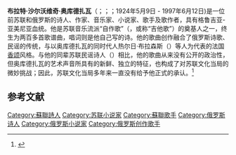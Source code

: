 {{Multiple issues|
{{Expand language|1=ru|time=2021-03-16T15:36:24+00:00}}
{{Refimprove|time=2021-03-16T15:36:24+00:00}}
{{Rough translation|time=2021-03-16T15:36:24+00:00}}
}}
{{Infobox musical artist <!-- See Wikipedia:WikiProject_Musicians -->
| name                = 布拉特·奥库德扎瓦<br>Булат Окуджава
| image               = Bundesarchiv Bild 183-R1202-0019, Berlin, Palast der Republik, Bulat Okudshawa cropped.jpg
| caption             = 奥库德扎瓦在[[共和国宫|共和国宫]]演出，1976年
| image_size          = 220px
| background          = solo_singer
| birth_name          = 布拉特·沙尔沃维奇·奥库德扎瓦<br>Булат Шалвович Окуджава
| alias               = 
| birth_date          = 1924年5月9日
| birth_place         = [[苏联|苏联]] [[莫斯科|莫斯科]]
| death_date          = {{Death date and age|1997|06|12|1924|05|09}}
| death_place         = 法国 巴黎
| origin              = [[苏联|苏联]]
| instrument          = 歌手，吉他
| genre               = “自作歌”（авторская песня）
| occupation          = 音乐家<br>诗人<br>编辑<br>小说家
| years_active        = 1950s–1997

}}
'''布拉特·沙尔沃维奇·奥库德扎瓦'''（{{lang-ru|Булат Шалвович Окуджава}}；{{lang-ka|ბულატ ოკუჯავა}}；{{lang-hy|Բուլատ Օկուջավա}}；1924年5月9日 - 1997年6月12日)是一位前苏联和俄罗斯的诗人、作家、音乐家、小说家、歌手及歌作者，具有格鲁吉亚-亚美尼亚血统。他是苏联音乐流派“自作歌”（{{lang-ru|авторская песня}}，或称“吉他歌”）的奠基人之一，终生为两百多首歌谱曲，唱词则是他自己写的诗。他的歌曲创作融合了俄罗斯诗歌、民谣的传统，与以奥库德扎瓦的同时代人热尔日·布拉森斯（{{lang-fr|Georges Brassens}}）等人为代表的法国[[香颂|香颂]]风格。与他的同辈苏联民谣诗人（{{lang-ru|бард}}）相比，他的歌曲从来没有公开的政治性，但奥库德扎瓦的艺术声音所具有的新鲜、独立的特征，也构成了对苏联文化当局的微妙挑战；因此，苏联文化当局多年来一直没有给予他正式的承认。<ref>{{Cite journal|last=Smith|first=G. S.|year=1988|title=Okudzhava Marches On|journal=Slavonic and East European Review|volume=66.4 (October 1)|pages=553}}</ref>

== 参考文献==
{{reflist}}

[[Category:蘇聯詩人|Category:蘇聯詩人]]
[[Category:苏联小说家|Category:苏联小说家]]
[[Category:蘇聯歌手|Category:蘇聯歌手]]
[[Category:俄罗斯诗人|Category:俄罗斯诗人]]
[[Category:俄罗斯小说家|Category:俄罗斯小说家]]
[[Category:俄罗斯创作歌手|Category:俄罗斯创作歌手]]